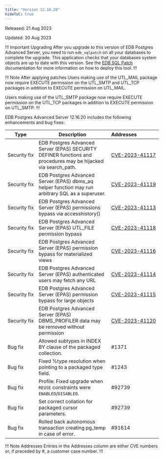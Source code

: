 ```yaml
---
title: "Version 12.16.20"
hideToC: true
---
```


Released: 21 Aug 2023

Updated: 30 Aug 2023

!!! Important Upgrading
After you upgrade to this version of EDB Postgres Advanced Server, you need to run `edb_sqlpatch` on all your databases to complete the upgrade. This application checks that your databases system objects are up to date with this version. See the [EDB SQL Patch](/tools/edb_sqlpatch) documentation for more information on how to deploy this tool.
!!!

!!! Note After applying patches
Users making use of the UTL_MAIL package now require EXECUTE permission on the UTL_SMTP and UTL_TCP packages in addition to EXECUTE permission on UTL_MAIL.

Users making use of the UTL_SMTP package now require EXECUTE permission on the UTL_TCP packages in addition to EXECUTE permission on UTL_SMTP.
!!!

EDB Postgres Advanced Server 12.16.20 includes the following enhancements and bug fixes:

| Type           | Description                                                                                                                          |   Addresses&nbsp;&nbsp;&nbsp;&nbsp;&nbsp;&nbsp;&nbsp;&nbsp;&nbsp;&nbsp;&nbsp;&nbsp;&nbsp;&nbsp;&nbsp; |
| -------------- | -------------------------------------------------------------------------------------------------------------------------------------|  --------------------- |
| Security&nbsp;fix |  EDB Postgres Advanced Server (EPAS) SECURITY DEFINER functions and procedures may be hijacked via search_path. | [CVE-2023-41117](/security/advisories/cve202341117/) |
| Security&nbsp;fix |  EDB Postgres Advanced Server (EPAS) dbms_aq helper function may run arbitrary SQL as a superuser. | [CVE-2023-41119](/security/advisories/cve202341119/) |
| Security&nbsp;fix |  EDB Postgres Advanced Server (EPAS) permissions bypass via accesshistory() | [CVE-2023-41113](/security/advisories/cve202341113/) |
| Security&nbsp;fix |  EDB Postgres Advanced Server (EPAS) UTL_FILE permission bypass | [CVE-2023-41118](/security/advisories/cve202341118/) |
| Security&nbsp;fix |  EDB Postgres Advanced Server (EPAS) permission bypass for materialized views | [CVE-2023-41116](/security/advisories/cve202341116/) |
| Security&nbsp;fix |  EDB Postgres Advanced Server (EPAS) authenticated users may fetch any URL | [CVE-2023-41114](/security/advisories/cve202341114/) |
| Security&nbsp;fix |  EDB Postgres Advanced Server (EPAS) permission bypass for large objects | [CVE-2023-41115](/security/advisories/cve202341115/) |
| Security&nbsp;fix |  EDB Postgres Advanced Server (EPAS) DBMS_PROFILER data may be removed without permission | [CVE-2023-41120](/security/advisories/cve202341120/) |
| Bug&nbsp;fix | Allowed subtypes in INDEX BY clause of the packaged collection. | #1371 |
| Bug&nbsp;fix | Fixed %type resolution when pointing to a packaged type field. | #1243 |
| Bug&nbsp;fix | Profile: Fixed upgrade when `REUSE` constraints were `ENABLED`/`DISABLED`. | #92739 |
| Bug&nbsp;fix | Set correct collation for packaged cursor parameters. | #92739 |
| Bug&nbsp;fix | Rolled back autonomous transaction creating pg_temp in case of error. | #91614 |


!!! Note Addresses
Entries in the Addresses column are either CVE numbers or, if preceded by #, a customer case number.
!!!

